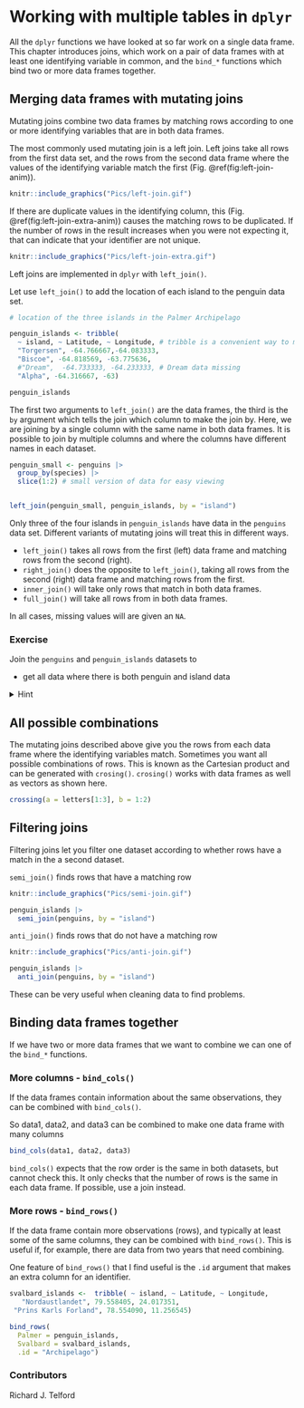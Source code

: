 # Working with multiple tables in `dplyr`

All the `dplyr` functions we have looked at so far work on a single data frame.
This chapter introduces joins, which work on a pair of data frames with at least one identifying variable in common, and the `bind_*` functions which bind two or more data frames together.


## Merging data frames with mutating joins

Mutating joins combine two data frames by matching rows according to one or more identifying variables that are in both data frames.

The most commonly used mutating join is a left join. 
Left joins take all rows from the first data set, and the rows from the second data frame where the values of the identifying variable match the first (Fig. \@ref(fig:left-join-anim)).

```r
knitr::include_graphics("Pics/left-join.gif")
```

If there are duplicate values in the identifying column, this (Fig. \@ref(fig:left-join-extra-anim)) causes the matching rows to be duplicated.
If the number of rows in the result increases when you were not expecting it, that can indicate that your identifier are not unique.

```r
knitr::include_graphics("Pics/left-join-extra.gif")
```
Left joins are implemented in `dplyr` with `left_join()`.

Let use `left_join()` to add the location of each island to the penguin data set. 

```r
# location of the three islands in the Palmer Archipelago

penguin_islands <- tribble(
  ~ island, ~ Latitude, ~ Longitude, # tribble is a convenient way to make small datasets
  "Torgersen", -64.766667,-64.083333,
  "Biscoe", -64.818569, -63.775636,
  #"Dream",  -64.733333, -64.233333, # Dream data missing
  "Alpha", -64.316667, -63)

penguin_islands
```

The first two arguments to `left_join()` are the data frames, the third is the `by` argument which tells the join which column to make the join by.
Here, we are joining by a single column with the same name in both data frames.
It is possible to join by multiple columns and where the columns have different names in each dataset.

```r
penguin_small <- penguins |> 
  group_by(species) |> 
  slice(1:2) # small version of data for easy viewing


left_join(penguin_small, penguin_islands, by = "island")
```

Only three of the four islands in `penguin_islands` have data in the `penguins` data set. 
Different variants of mutating joins will treat this in different ways.

- `left_join()` takes all rows from the first (left) data frame and matching rows from the second (right). 
- `right_join()` does the opposite to `left_join()`, taking all rows from the second (right) data frame and matching rows from the first.
- `inner_join()` will take only rows that match in both data frames.
- `full_join()` will take all rows from in both data frames.

In all cases, missing values will are given an `NA`.

### Exercise {- .facta .toc-ignore}

Join the `penguins` and `penguin_islands` datasets to

 - get all data where there is both penguin and island data

 <details>
  <summary>Hint</summary>
```r
inner_join(___, ___, by = ___)

```
</details> 


## All possible combinations

The mutating joins described above give you the rows from each data frame where the identifying variables match.
Sometimes you want all possible combinations of rows.
This is known as the Cartesian product and can be generated with `crosing()`.
`crosing()` works with data frames as well as vectors as shown here.

```r
crossing(a = letters[1:3], b = 1:2)
```


## Filtering joins

Filtering joins let you filter one dataset according to whether rows have a match in the a second dataset.

`semi_join()` finds rows that have a matching row

```r
knitr::include_graphics("Pics/semi-join.gif")
```

```r
penguin_islands |> 
  semi_join(penguins, by = "island")
```


`anti_join()` finds rows that do not have a matching row

```r
knitr::include_graphics("Pics/anti-join.gif")
```

```r
penguin_islands |> 
  anti_join(penguins, by = "island")
```

These can be very useful when cleaning data to find problems.

## Binding data frames together

If we have two or more data frames that we want to combine we can one of the `bind_*` functions.

### More columns - `bind_cols()`

If the data frames contain information about the same observations, they can be combined with `bind_cols()`.

So data1, data2, and data3 can be combined to make one data frame with many columns

```r
bind_cols(data1, data2, data3)
```

`bind_cols()` expects that the row order is the same in both datasets, but cannot check this. 
It only checks that the number of rows is the same in each data frame.
If possible, use a join instead.


### More rows - `bind_rows()`

If the data frame contain more observations (rows), and typically at least some of the same columns, they can be combined with `bind_rows()`.
This is useful if, for example, there are data from two years that need combining.

One feature of `bind_rows()` that I find useful is the `.id` argument that makes an extra column for an identifier.

```r
svalbard_islands <-  tribble( ~ island, ~ Latitude, ~ Longitude,
   "Nordaustlandet", 79.558405, 24.017351,
 "Prins Karls Forland", 78.554090, 11.256545)

bind_rows(
  Palmer = penguin_islands, 
  Svalbard = svalbard_islands, 
  .id = "Archipelago")
```

### Contributors {- .contributors .toc-ignore}

Richard J. Telford
